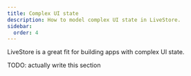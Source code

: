 ```yaml
---
title: Complex UI state
description: How to model complex UI state in LiveStore.
sidebar:
  order: 4
---
```


LiveStore is a great fit for building apps with complex UI state.

TODO: actually write this section